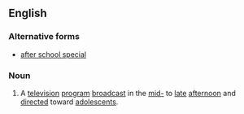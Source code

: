 ==English==
{{wikipedia}}
===Alternative forms===
* [[after school special]]
===Noun===
{{en-noun|head=[[after]]-[[school]] [[special]]}}
# {{context|US}} A [[television]] [[program]] [[broadcast]] in the [[mid-]] to [[late]] [[afternoon]] and [[direct]]ed toward [[adolescent]]s.